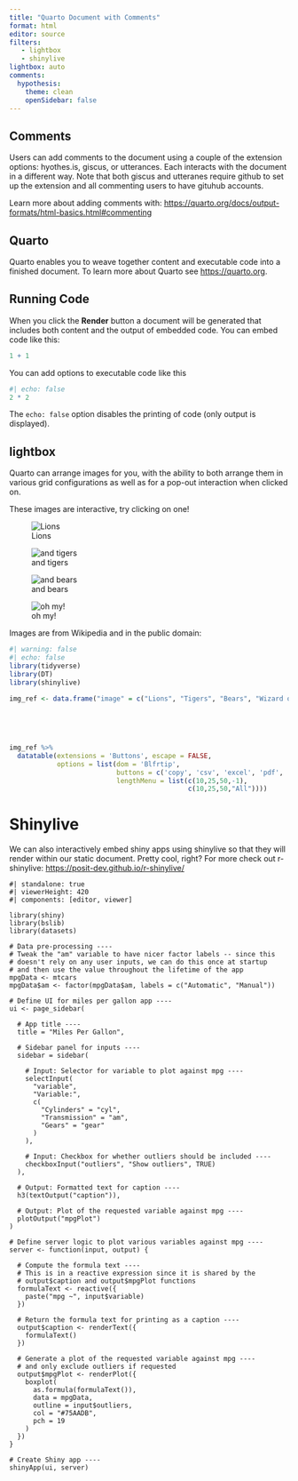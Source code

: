 ```yaml
---
title: "Quarto Document with Comments"
format: html
editor: source
filters:
   - lightbox
   - shinylive
lightbox: auto
comments: 
  hypothesis:
    theme: clean
    openSidebar: false
---
```


<!-- setwd("C:/Users/LisaAnders/Documents/git/quarto_with_comments/hypothesis") -->

## Comments 

Users can add comments to the document using a couple of the extension options: hyothes.is, giscus, or utterances. Each interacts with the document in a different way. Note that both giscus and utteranes require github to set up the extension and all commenting users to have gituhub accounts. 

Learn more about adding comments with: <https://quarto.org/docs/output-formats/html-basics.html#commenting> 

## Quarto

Quarto enables you to weave together content and executable code into a finished document. To learn more about Quarto see <https://quarto.org>.

## Running Code

When you click the **Render** button a document will be generated that includes both content and the output of embedded code. You can embed code like this:

```r
1 + 1
```

You can add options to executable code like this

```r
#| echo: false
2 * 2
```

The `echo: false` option disables the printing of code (only output is displayed).


## lightbox

Quarto can arrange images for you, with the ability to both arrange them in various grid configurations as well as for a pop-out interaction when clicked on.  

These images are interactive, try clicking on one!

::: {layout-ncol="2"}

![Lions](img/Lion_waiting_in_Namibia.jpg){group="my-gallery"}

![and tigers](img/Panthera_tigris_corbetti_%28Tierpark_Berlin%29_832-714-%28118%29.jpg){group="my-gallery"}

![and bears](img/Chengdu-pandas-d10.jpg){group="my-gallery"}

![oh my!](img/The_Wizard_of_Oz_1955_Lobby_Card.jpg){group="my-gallery"}

:::


Images are from Wikipedia and in the public domain:

```r
#| warning: false
#| echo: false
library(tidyverse)
library(DT)
library(shinylive)

img_ref <- data.frame("image" = c("Lions", "Tigers", "Bears", "Wizard of Oz"), url = c('<a href="https://en.wikipedia.org/wiki/File:Lion_waiting_in_Namibia.jpg">Lions Wikipedia URL</a>',
                                                                                       '<a href="https://commons.wikimedia.org/wiki/File:Panthera_tigris_corbetti_(Tierpark_Berlin)_832-714-(118).jpg">Tigers Wikipedia URL</a>',
                                                                                       '<a href="https://en.wikipedia.org/wiki/Bear#/media/File:Chengdu-pandas-d10.jpg">Bears Wikipedia URL</a>',
                                                                                       '<a href="https://commons.wikimedia.org/wiki/File:The_Wizard_of_Oz_1955_Lobby_Card.jpg">Wizard of Oz Wikipedia URL</a>'))
                      

img_ref %>%
  datatable(extensions = 'Buttons', escape = FALSE,
            options = list(dom = 'Blfrtip',
                           buttons = c('copy', 'csv', 'excel', 'pdf', 'print'),
                           lengthMenu = list(c(10,25,50,-1),
                                             c(10,25,50,"All"))))
```

# Shinylive

We can also interactively embed shiny apps using shinylive so that they will render within our static document. Pretty cool, right? For more check out r-shinylive: <https://posit-dev.github.io/r-shinylive/> 

```shinylive-r
#| standalone: true
#| viewerHeight: 420
#| components: [editor, viewer]

library(shiny)
library(bslib)
library(datasets)

# Data pre-processing ----
# Tweak the "am" variable to have nicer factor labels -- since this
# doesn't rely on any user inputs, we can do this once at startup
# and then use the value throughout the lifetime of the app
mpgData <- mtcars
mpgData$am <- factor(mpgData$am, labels = c("Automatic", "Manual"))

# Define UI for miles per gallon app ----
ui <- page_sidebar(

  # App title ----
  title = "Miles Per Gallon",

  # Sidebar panel for inputs ----
  sidebar = sidebar(

    # Input: Selector for variable to plot against mpg ----
    selectInput(
      "variable",
      "Variable:",
      c(
        "Cylinders" = "cyl",
        "Transmission" = "am",
        "Gears" = "gear"
      )
    ),

    # Input: Checkbox for whether outliers should be included ----
    checkboxInput("outliers", "Show outliers", TRUE)
  ),

  # Output: Formatted text for caption ----
  h3(textOutput("caption")),

  # Output: Plot of the requested variable against mpg ----
  plotOutput("mpgPlot")
)

# Define server logic to plot various variables against mpg ----
server <- function(input, output) {

  # Compute the formula text ----
  # This is in a reactive expression since it is shared by the
  # output$caption and output$mpgPlot functions
  formulaText <- reactive({
    paste("mpg ~", input$variable)
  })

  # Return the formula text for printing as a caption ----
  output$caption <- renderText({
    formulaText()
  })

  # Generate a plot of the requested variable against mpg ----
  # and only exclude outliers if requested
  output$mpgPlot <- renderPlot({
    boxplot(
      as.formula(formulaText()),
      data = mpgData,
      outline = input$outliers,
      col = "#75AADB",
      pch = 19
    )
  })
}

# Create Shiny app ----
shinyApp(ui, server)

```

